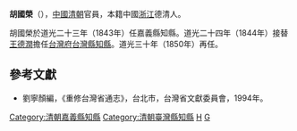 '''胡國榮'''（{{bd|？||？||catIdx=H}}），[[中國|中國]][[清朝|清朝]]官員，本籍中國[[浙江|浙江]]德清人。

胡國榮於道光二十三年（1843年）任嘉義縣知縣。道光二十四年（1844年）接替[[王德潤_(清朝)|王德潤]]擔任[[台灣府|台灣府]][[台灣縣|台灣縣]][[知縣|知縣]]。道光三十年（1850年）再任。

==參考文獻==
*劉寧顏編，《重修台灣省通志》，台北市，台灣省文獻委員會，1994年。

{{start box}}
{{s-before|[[易金杓|易金杓]]}}
{{s-title|[[嘉義縣|嘉義縣]][[知縣|知縣]]|1843年～1844年}}
{{s-after|[[王德潤_(清朝)|王德潤]]}}
{{s-before|[[王德潤_(清朝)|王德潤]]}}
{{s-title|[[台灣府|台灣府]][[台灣縣|台灣縣]][[知縣|知縣]] |1844年上任}}
{{s-after|[[張啟煊|張啟煊]]}}
{{s-before|[[劉功澍|劉功澍]]}}
{{s-title|[[台灣府|台灣府]][[台灣縣|台灣縣]][[知縣|知縣]] |1850年上任}}
{{s-after|[[管裕疇|管裕疇]]}}
{{end box}}

[[Category:清朝嘉義縣知縣|Category:清朝嘉義縣知縣]]
[[Category:清朝臺灣縣知縣|Category:清朝臺灣縣知縣]]
[[Category:德清人|H]]
[[Category:胡姓|G]]